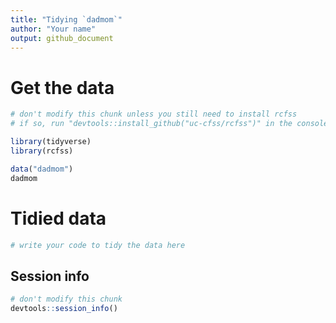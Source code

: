 ```yaml
---
title: "Tidying `dadmom`"
author: "Your name"
output: github_document
---
```


# Get the data

```r
# don't modify this chunk unless you still need to install rcfss
# if so, run "devtools::install_github("uc-cfss/rcfss")" in the console first

library(tidyverse)
library(rcfss)

data("dadmom")
dadmom
```

# Tidied data

```r
# write your code to tidy the data here

```

## Session info

```r
# don't modify this chunk
devtools::session_info()
```


